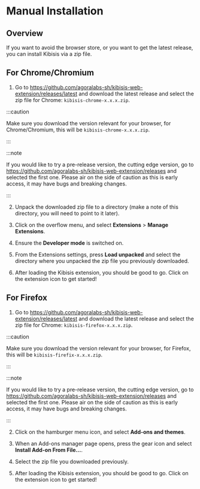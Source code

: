 # Manual Installation


<!-- components -->

<!-- images -->

<TOCInline
  maxHeadingLevel={4}
  toc={toc}
/>

## Overview

If you want to avoid the browser store, or you want to get the latest release, you can install Kibisis via a zip file.

## For Chrome/Chromium

1. Go to https://github.com/agoralabs-sh/kibisis-web-extension/releases/latest and download the latest release and select the zip file for Chrome: `kibisis-chrome-x.x.x.zip`.

<CenteredImage
  label="Download latest packed version"
  maxWidth="500px"
  src={manualInstallation001}
/>

:::caution

Make sure you download the version relevant for your browser, for Chrome/Chromium, this will be `kibisis-chrome-x.x.x.zip`.

:::

:::note

If you would like to try a pre-release version, the cutting edge version, go to https://github.com/agoralabs-sh/kibisis-web-extension/releases and selected the first one. Please air on the side of caution as this is early access, it may have bugs and breaking changes.

:::

2. Unpack the downloaded zip file to a directory (make a note of this directory, you will need to point to it later).

3. Click on the overflow menu, and select **Extensions** > **Manage Extensions**.

<CenteredImage
  label="Select Manage Extensions settings"
  maxWidth="500px"
  src={chromeManualInstallation001}
/>

4. Ensure the **Developer mode** is switched on.

<CenteredImage
  label="Ensure Developer mode is switched on"
  maxWidth="800px"
  src={chromeManualInstallation002}
/>

5. From the Extensions settings, press **Load unpacked** and select the directory where you unpacked the zip file you previously downloaded.

<CenteredImage
  label="Image load unpacked button"
  maxWidth="400px"
  src={chromeManualInstallation003}
/>

6. After loading the Kibisis extension, you should be good to go. Click on the extension icon to get started!

## For Firefox

1. Go to https://github.com/agoralabs-sh/kibisis-web-extension/releases/latest and download the latest release and select the zip file for Chrome: `kibisis-firefox-x.x.x.zip`.

<CenteredImage
  label="Download latest packed version"
  maxWidth="500px"
  src={manualInstallation001}
/>

:::caution

Make sure you download the version relevant for your browser, for Firefox, this will be `kibisis-firefix-x.x.x.zip`.

:::

:::note

If you would like to try a pre-release version, the cutting edge version, go to https://github.com/agoralabs-sh/kibisis-web-extension/releases and selected the first one. Please air on the side of caution as this is early access, it may have bugs and breaking changes.

:::

2. Click on the hamburger menu icon, and select **Add-ons and themes**.

<CenteredImage
  label="Select Add-ons and themes"
  maxWidth="500px"
  src={firefoxManualInstallation001}
/>

3. When an Add-ons manager page opens, press the gear icon and select **Install Add-on From File...**.

<CenteredImage
  label="Install Add-on from file option"
  maxWidth="800px"
  src={firefoxManualInstallation002}
/>

4. Select the zip file you downloaded previously.

5. After loading the Kibisis extension, you should be good to go. Click on the extension icon to get started!
